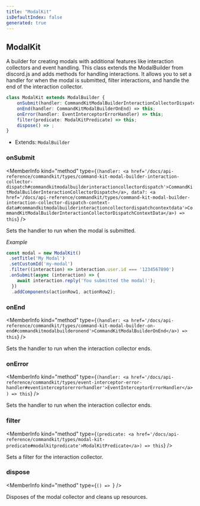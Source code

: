 ```yaml
---
title: "ModalKit"
isDefaultIndex: false
generated: true
---
```



<!-- This file was generated from the CommandKit source. Do not modify. Instead, re-run the "docgen" script -->


## ModalKit

<GenerationInfo sourceFile="packages/commandkit/src/components/interactive/modal/ModalKit.ts" sourceLine="65" packageName="commandkit" />

A builder for creating modals with additional features like interaction collectors and event handling.
This class extends the ModalBuilder from discord.js and adds methods for handling interactions.
It allows you to set a handler for when the modal is submitted, filter interactions, and handle the end of the interaction collector.

```ts title="Signature"
class ModalKit extends ModalBuilder {
    onSubmit(handler: CommandKitModalBuilderInteractionCollectorDispatch, data?: CommandKitModalBuilderInteractionCollectorDispatchContextData) => this;
    onEnd(handler: CommandKitModalBuilderOnEnd) => this;
    onError(handler: EventInterceptorErrorHandler) => this;
    filter(predicate: ModalKitPredicate) => this;
    dispose() => ;
}
```
* Extends: <code>ModalBuilder</code>



<div className="members-wrapper">

### onSubmit

<MemberInfo kind="method" type={`(handler: <a href='/docs/api-reference/commandkit/types/command-kit-modal-builder-interaction-collector-dispatch#commandkitmodalbuilderinteractioncollectordispatch'>CommandKitModalBuilderInteractionCollectorDispatch</a>, data?: <a href='/docs/api-reference/commandkit/types/command-kit-modal-builder-interaction-collector-dispatch-context-data#commandkitmodalbuilderinteractioncollectordispatchcontextdata'>CommandKitModalBuilderInteractionCollectorDispatchContextData</a>) => this`}   />

Sets the handler to run when the modal is submitted.



*Example*

```ts
const modal = new ModalKit()
 .setTitle('My Modal')
 .setCustomId('my-modal')
 .filter((interaction) => interaction.user.id === '1234567890')
 .onSubmit(async (interaction) => {
    await interaction.reply('You submitted the modal!');
  })
  .addComponents(actionRow1, actionRow2);
```
### onEnd

<MemberInfo kind="method" type={`(handler: <a href='/docs/api-reference/commandkit/types/command-kit-modal-builder-on-end#commandkitmodalbuilderonend'>CommandKitModalBuilderOnEnd</a>) => this`}   />

Sets the handler to run when the interaction collector ends.
### onError

<MemberInfo kind="method" type={`(handler: <a href='/docs/api-reference/commandkit/types/event-interceptor-error-handler#eventinterceptorerrorhandler'>EventInterceptorErrorHandler</a>) => this`}   />

Sets the handler to run when the interaction collector ends.
### filter

<MemberInfo kind="method" type={`(predicate: <a href='/docs/api-reference/commandkit/types/modal-kit-predicate#modalkitpredicate'>ModalKitPredicate</a>) => this`}   />

Sets a filter for the interaction collector.
### dispose

<MemberInfo kind="method" type={`() => `}   />

Disposes of the modal collector and cleans up resources.


</div>
